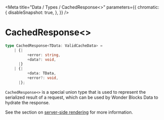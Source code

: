 
<Meta
  title="Data / Types / CachedResponse<>"
  parameters={{
        chromatic: {
            disableSnapshot: true,
        },
    }}
/>

# CachedResponse\<>

```ts
type CachedResponse<TData: ValidCacheData> =
    | {|
          +error: string,
          +data?: void,
      |}
    | {|
          +data: TData,
          +error?: void,
      |};
```

`CachedResponse<>` is a special union type that is used to represent the serialized result of a request, which can be used by Wonder Blocks Data to
hydrate the response.

See the section on [server-side rendering](/docs/data-server-side-rendering-and-hydration--page) for more information.
